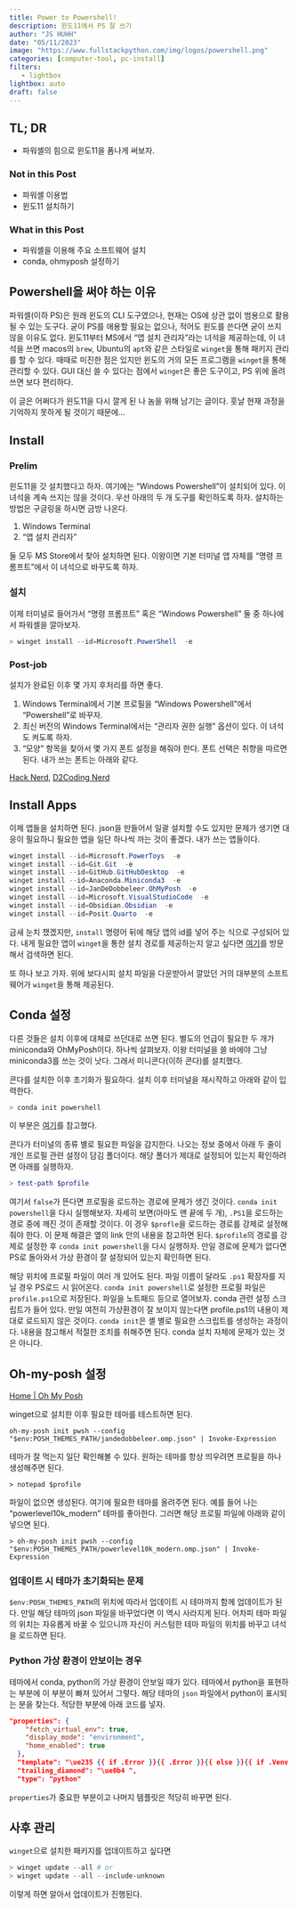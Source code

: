 ```yaml
---
title: Power to Powershell!
description: 윈도11에서 PS 잘 쓰기 
author: "JS HUHH"
date: "05/11/2023"
image: "https://www.fullstackpython.com/img/logos/powershell.png"
categories: [computer-tool, pc-install]
filters:
   - lightbox
lightbox: auto
draft: false
---
```


## TL; DR

- 파워셸의 힘으로 윈도11을 폼나게 써보자. 

### Not in this Post 

- 파워셸 이용법 
- 윈도11 설치하기  

### What in this Post 

- 파워셸을 이용해 주요 소프트웨어 설치 
- conda, ohmyposh 설정하기  

## Powershell을 써야 하는 이유 

파워셸(이하 PS)은 원래 윈도의 CLI 도구였으나, 현재는 OS에 상관 없이 범용으로 활용될 수 있는 도구다. 굳이 PS를 애용할 필요는 없으나, 적어도 윈도를 쓴다면 굳이 쓰지 않을 이유도 없다. 윈도11부터 MS에서 "앱 설치 관리자"라는 녀석을 제공하는데, 이 녀석을 쓰면 macos의 `brew`, Ubuntu의 `apt`와 같은 스타일로 `winget`을 통해 패키지 관리를 할 수 있다. 때때로 미진한 점은 있지만 윈도의 거의 모든 프로그램을 `winget`을 통해 관리할 수 있다. GUI 대신 쓸 수 있다는 점에서 `winget`은 좋은 도구이고, PS 위에 올려 쓰면 보다 편리하다.

:::{.column-margin}
이 글은 어쩌다가 윈도11을 다시 깔게 된 나 놈을 위해 남기는 글이다. 훗날 현재 과정을 기억하지 못하게 될 것이기 때문에... 
:::

## Install 

### Prelim
윈도11을 갓 설치했다고 하자. 여기에는 "Windows Powershell"이 설치되어 있다. 이 녀석을 계속 쓰지는 않을 것이다. 우선 아래의 두 개 도구를 확인하도록 하자. 설치하는 방법은 구글링을 하시면 금방 나온다. 

1. Windows Terminal 
2. "앱 설치 관리자"

둘 모두 MS Store에서 찾아 설치하면 된다. 이왕이면 기본 터미널 앱 자체를 "명령 프롬프트"에서 이 녀석으로 바꾸도록 하자. 

### 설치 
이제 터미널로 들어가서 "명령 프롬프트" 혹은 "Windows Powershell" 둘 중 하나에서 파워셸을 깔아보자. 

```powershell
> winget install --id=Microsoft.PowerShell  -e
```

### Post-job
설치가 완료된 이후 몇 가지 후처리를 하면 좋다. 

1. Windows Terminal에서 기본 프로필을 "Windows Powershell"에서 "Powershell"로 바꾸자. 
2. 최신 버전의 Windows Terminal에서는 "관리자 권한 실행" 옵션이 있다. 이 녀석도 켜도록 하자. 
3. "모양" 항목을 찾아서 몇 가지 폰트 설정을 해줘야 한다. 폰트 선택은 취향을 따르면 된다. 내가 쓰는 폰트는 아래와 같다. 

[Hack Nerd](https://www.nerdfonts.com/font-downloads), [D2Coding Nerd](https://www.dante2k.com/602)

## Install Apps 

이제 앱들을 설치하면 된다. json을 만들어서 일괄 설치할 수도 있지만 문제가 생기면 대응이 필요하니 필요한 앱을 일단 하나씩 까는 것이 좋겠다. 내가 쓰는 앱들이다. 

```powershell
winget install --id=Microsoft.PowerToys  -e
winget install --id=Git.Git  -e
winget install --id=GitHub.GitHubDesktop  -e
winget install --id=Anaconda.Miniconda3  -e
winget install --id=JanDeDobbeleer.OhMyPosh  -e
winget install --id=Microsoft.VisualStudioCode  -e
winget install --id=Obsidian.Obsidian  -e
winget install --id=Posit.Quarto  -e
```

금새 눈치 챘겠지만, `install` 명령어 뒤에 해당 앱의 id를 넣어 주는 식으로 구성되어 있다. 내게 필요한 앱이 `winget`을 통한 설치 경로를 제공하는지 알고 싶다면 [여기](https://winstall.app/)를 방문해서 검색하면 된다. 

또 하나 보고 가자. 위에 보다시피 설치 파일을 다운받아서 깔았던 거의 대부분의 소프트웨어가 `winget`을 통해 제공된다. 

## Conda 설정 

다른 것들은 설치 이후에 대체로 쓰던대로 쓰면 된다. 별도의 언급이 필요한 두 개가 miniconda와 OhMyPosh이다. 하나씩 살펴보자. 이왕 터미널을 쓸 바에야 그냥 miniconda3를 쓰는 것이 낫다. 그래서 미니콘다(이하 콘다)를 설치했다. 

콘다를 설치한 이후 초기화가 필요하다. 설치 이후 터미널을 재시작하고 아래와 같이 입력한다. 

```powershell
> conda init powershell
```

:::{.column-margin}
이 부분은 [여기](https://jh-bk.tistory.com/57)를 참고했다. 
:::

콘다가 터미널의 종류 별로 필요한 파일을 감지한다. 나오는 정보 중에서 아래 두 줄이 개인 프로필 관련 설정이 담김 폴더이다. 해당 폴더가 제대로 설정되어 있는지 확인하려면 아래를 실행하자. 

```powershell
> test-path $profile
```

여기서 `false`가 뜬다면 프로필을 로드하는 경로에 문제가 생긴 것이다. `conda init powershell`을 다시 실행해보자. 자세히 보면(아마도 맨 끝에 두 개), `.PS1`을 로드하는 경로 중에 깨진 것이 존재할 것이다. 이 경우 `$profle`을 로드하는 경로를 강제로 설정해줘야 한다. 이 문제 해결은 옆의 link 안의 내용을 참고하면 된다. `$profile`의 경로를 강제로 설정한 후  `conda init powershell`을 다시 실행하자. 만일 경로에 문제가 없다면 PS로 돌아와서 가상 환경이 잘 설정되어 있는지 확인하면 된다. 


:::{.column-margin}
해당 위치에 프로필 파일이 여러 개 있어도 된다. 파일 이름이 달라도 `.ps1` 확장자를 지닐 경우 PS로드 시 읽어온다.  `conda init powershell`로 설정한 프로필 파일은 `profile.ps1`으로 저장된다. 파일을 노트패드 등으로 열어보자. conda 관련 설정 스크립트가 들어 있다. 만일 여전히 가상환경이 잘 보이지 않는다면 profile.ps1의 내용이 제대로 로드되지 않은 것이다. `conda init`은 셸 별로 필요한 스크립트를 생성하는 과정이다. 내용을 참고해서 적절한 조치를 취해주면 된다. conda 설치 자체에 문제가 있는 것은 아니다. 
:::

## Oh-my-posh 설정 

[Home | Oh My Posh](https://ohmyposh.dev/)

winget으로 설치한 이후 필요한 테마를 테스트하면 된다. 

```shell
oh-my-posh init pwsh --config "$env:POSH_THEMES_PATH/jandedobbeleer.omp.json" | Invoke-Expression
```

테마가 잘 먹는지 일단 확인해볼 수 있다. 원하는 테마를 항상 띄우려면 프로필을 하나 생성해주면 된다. 

```shell
> notepad $profile
```

파일이 없으면 생성된다. 여기에 필요한 테마를 올려주면 된다. 예를 들어 나는 "powerlevel10k_modern" 테마를 좋아한다. 그러면 해당 프로필 파일에 아래와 같이 넣으면 된다. 

```shell
> oh-my-posh init pwsh --config "$env:POSH_THEMES_PATH/powerlevel10k_modern.omp.json" | Invoke-Expression
```

### 업데이트 시 테마가 초기화되는 문제 

`$env:POSH_THEMES_PATH`의 위치에 따라서 업데이트 시 테마까지 함께 업데이트가 된다. 만일 해당 테마의 json 파일을 바꾸었다면 이 역시 사라지게 된다. 어차피 테마 파일의 위치는 자유롭게 바꿀 수 있으니까 자신이 커스텀한 테마 파일의 위치를 바꾸고 녀석을 로드하면 된다. 

### Python 가상 환경이 안보이는 경우 

테마에서 conda, python의 가상 환경이 안보일 때가 있다. 테마에서 python을 표현하는 부분에 이 부분이 빠져 있어서 그렇다. 해당 테마의 `json` 파일에서 python이 표시되는 분을 찾는다. 적당한 부분에 아래 코드를 넣자. 

```json
"properties": {
    "fetch_virtual_env": true,
    "display_mode": "environment",
    "home_enabled": true
  },
  "template": "\ue235 {{ if .Error }}{{ .Error }}{{ else }}{{ if .Venv }}{{ .Venv }} {{ end }}{{ .Full }}{{ end }}",
  "trailing_diamond": "\ue0b4 ",
  "type": "python"
```

`properties`가 중요한 부분이고 나머지 템플릿은 적당히 바꾸면 된다. 

## 사후 관리 

`winget`으로 설치한 패키지를 업데이트하고 싶다면 

```powershell
> winget update --all # or
> winget update --all --include-unknown
```

이렇게 하면 알아서 업데이트가 진행된다. 